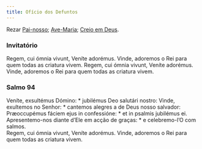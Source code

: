 ```yaml
---
title: Ofício dos Defuntos
---
```


Rezar [Pai-nosso](/devocionario/oracoes/painosso); [Ave-Maria](/devocionario/oracoes/avemaria); [Creio em Deus](/devocionario/oracoes/simboloapostolos).

### Invitatório

<div class="grid grid-cols-2 gap-5">
  <span class="col-6 text-justify">
    Regem, cui ómnia vivunt, Veníte adorémus.
  </span>
  <span class="col-6 text-justify">
    Vinde, adoremos o Rei para quem todas as criatura vivem.
  </span>
  <span class="col-6 text-justify">
    Regem, cui ómnia vivunt, Veníte adorémus.
  </span>
  <span class="col-6 text-justify">
    Vinde, adoremos o Rei para quem todas as criatura vivem.
  </span>
</div>


### Salmo 94

<Salmo94 />

<div class="grid grid-cols-2 gap-5">
  <span class="col-6 text-justify">
    Veníte, exsultémus Dómino: * jubilémus Deo salutári nostro:
  </span>
  <span class="col-6 text-justify">
    Vinde, exultemos no Senhor: * cantemos alegres a de Deus nosso salvador:
  </span>
  <span class="col-6 text-justify">
    Præoccupémus fáciem ejus in confessióne: * et in psalmis jubilémus ei.
  </span>
  <span class="col-6 text-justify">
    Apresentemo-nos diante d’Ele em acção de graças: * e celebremo-l’O com
    salmos.
  </span>
</div>

<div class="grid grid-cols-2 gap-5">
  <span class="col-6 text-justify">
    Regem, cui ómnia vivunt, Veníte adorémus.
  </span>
  <span class="col-6 text-justify">
    Vinde, adoremos o Rei para quem todas as criatura vivem.
  </span>
</div>

